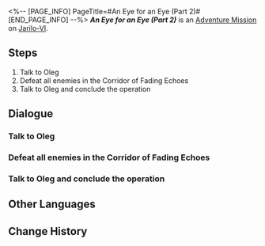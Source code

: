 <%-- [PAGE_INFO]
PageTitle=#An Eye for an Eye (Part 2)#
[END_PAGE_INFO] --%>
{{Stub|Dialogue.}}
{{Mission Infobox
|id            = 4071321
|title         = 
|image         = <!--Mission An Eye for an Eye (Part 2).png-->
|type          = Adventure
|event_name    = 
|chapter       = 
|requirements  = 
|summary       = <!--official mission summary from Fate's Atlas-->
|characters    = Oleg; Trailblazer
|startLocation = [[Jarilo-VI]] - [[<!--starting area-->]]
|world         = Jarilo-VI
|area          = <!--starting area-->
|prev          = 
|next          = 
|exp           = 
|credits       = 
|stellarJade   = 
|other         = 
}}
'''''An Eye for an Eye (Part 2)''''' is an [[Adventure Mission]] on [[Jarilo-VI]].

==Steps==
# Talk to Oleg
# Defeat all enemies in the Corridor of Fading Echoes
# Talk to Oleg and conclude the operation

<!--
==Gameplay Notes==

--><!--
==Trial Character==

-->
==Dialogue==
{{Stub Dialogue}}
===Talk to Oleg===
{{Mission Description|type=adventure|location=<!--to be added-->|You receive Oleg's invitation to an operation to clear the Corridor of Fading Echoes of Fragmentum monsters.<br />Talk to Oleg to get a sense of the current situation of the battleground.}}
{{Dialogue Start}}
:{{tx}}
{{Dialogue End}}

===Defeat all enemies in the Corridor of Fading Echoes===
{{Mission Description|type=adventure|location=<!--to be added-->|update|Clear out the Corridor of Fading Echoes and defeat all of the Fragmentum monsters roaming in the area.}}
{{Dialogue Start}}
:{{tx}}
{{Dialogue End}}

===Talk to Oleg and conclude the operation===
{{Mission Description|type=adventure|location=<!--to be added-->|update|You cleared out all threats remaining in the Corridor of Fading Echoes.<br />Report the situation to Oleg.}}
{{Dialogue Start}}
:{{tx}}
{{Dialogue End}}

==Other Languages==
{{Other Languages
|en   = An Eye for an Eye (Part 2)
|zhs  = 以眼还眼•其二
|zht  = 以眼還眼•其二
|ja   = 目には目を・その2
|ko   = 눈에는 눈•2
|es   = Ojo por ojo II
|fr   = Œil pour œil (partie&nbsp;2)
|ru   = Око за око II
|th   = ตาต่อตาฟันต่อฟัน 2
|vi   = Ăn Miếng Trả Miếng-2
|de   = Auge um Auge (Teil 2)
|id   = Mata Ganti Mata (2)
|pt   = Olho Por Olho (Parte 2)
}}

==Change History==
{{Change History|1.0}}
